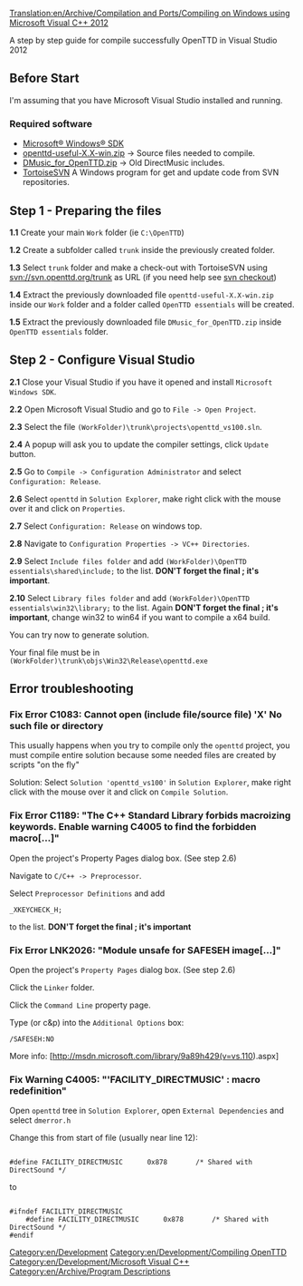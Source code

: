 [[Translation:en/Archive/Compilation and Ports/Compiling on Windows using Microsoft Visual C++ 2012]]


A step by step guide for compile successfully OpenTTD in Visual Studio 2012

== Before Start == 
I'm assuming that you have Microsoft Visual Studio installed and running.
=== Required software ===
*[http://msdn.microsoft.com/en-us/windows/desktop/aa904949 Microsoft® Windows® SDK]
*[http://www.openttd.org/en/download-openttd-useful openttd-useful-X.X-win.zip] -> Source files needed to compile.
*[http://www.tt-forums.net/download/file.php?id=118839 DMusic_for_OpenTTD.zip] -> Old DirectMusic includes.
*[http://tortoisesvn.net/ TortoiseSVN] A Windows program for get and update code from SVN repositories.


{{en/Note|This guide has been tested on Windows 8 64 bits, it should work on other Windows versions too, if you find any additional errors please let us know in the forum.}}

== Step 1 - Preparing the files == 

'''1.1''' Create your main <code>Work</code> folder (ie <code>C:\OpenTTD</code>)

'''1.2''' Create a subfolder called <code>trunk</code> inside the previously created folder.

'''1.3''' Select <code>trunk</code> folder and make a check-out with TortoiseSVN using svn://svn.openttd.org/trunk as URL (if you need help see [http://tortoisesvn.net/docs/release/TortoiseSVN_en/tsvn-dug-checkout.html svn checkout])

'''1.4''' Extract the previously downloaded file <code>openttd-useful-X.X-win.zip</code> inside our <code>Work</code> folder and a folder called <code>OpenTTD essentials</code> will be created.

'''1.5''' Extract the previously downloaded file <code>DMusic_for_OpenTTD.zip</code> inside <code>OpenTTD essentials</code> folder.

== Step 2 - Configure Visual Studio ==

'''2.1''' Close your Visual Studio if you have it opened and install <code>Microsoft Windows SDK</code>.

'''2.2''' Open Microsoft Visual Studio and go to <code>File -> Open Project</code>.

'''2.3''' Select the file <code>(WorkFolder)\trunk\projects\openttd_vs100.sln</code>.

'''2.4''' A popup will ask you to update the compiler settings, click <code>Update</code> button.

'''2.5''' Go to <code>Compile -> Configuration Administrator</code> and select <code>Configuration: Release</code>.

'''2.6''' Select <code>openttd</code> in <code>Solution Explorer</code>, make right click with the mouse over it and click on <code>Properties</code>.

'''2.7''' Select <code>Configuration: Release</code> on windows top.


{{en/Note|You can leave both settings as default in <code>Debug</code> if you want but you will need to repeat this steps when you change it later to Release.}}


'''2.8''' Navigate to <code>Configuration Properties -> VC++ Directories</code>.

'''2.9''' Select <code>Include files folder</code> and add <code>(WorkFolder)\OpenTTD essentials\shared\include;</code> to the list. 
'''DON'T forget the final ; it's important'''.

'''2.10''' Select <code>Library files folder</code> and add <code>(WorkFolder)\OpenTTD essentials\win32\library;</code> to the list. Again 
'''DON'T forget the final ; it's important''', change win32 to win64 if you want to compile a x64 build.


You can try now to generate solution.

Your final file must be in <code>(WorkFolder)\trunk\objs\Win32\Release\openttd.exe</code>

== Error troubleshooting== 



=== Fix Error C1083: Cannot open (include file/source file) 'X' No such file or directory === 

This usually happens when you try to compile only the <code>openttd</code> project, you must compile entire solution because some needed files are created by scripts "on the fly"

Solution: Select <code>Solution 'openttd_vs100'</code> in <code>Solution Explorer</code>, make right click with the mouse over it and click on <code>Compile Solution</code>.

=== Fix Error C1189: "The C++ Standard Library forbids macroizing keywords. Enable warning C4005 to find the forbidden macro[...]"=== 

Open the project's Property Pages dialog box. (See step 2.6)

Navigate to <code>C/C++ -> Preprocessor</code>.

Select <code>Preprocessor Definitions</code> and add

<pre>_XKEYCHECK_H;</pre>

to the list.
'''DON'T forget the final ; it's important'''

=== Fix Error LNK2026: "Module unsafe for SAFESEH image[...]" === 

Open the project's <code>Property Pages</code> dialog box. (See step 2.6)

Click the <code>Linker</code> folder.

Click the <code>Command Line</code> property page.

Type (or c&p) into the <code>Additional Options</code> box:

<pre>/SAFESEH:NO</pre>

More info: [http://msdn.microsoft.com/library/9a89h429(v=vs.110).aspx]

=== Fix Warning C4005: "'FACILITY_DIRECTMUSIC' : macro redefinition" === 

Open <code>openttd</code> tree in <code>Solution Explorer</code>, open <code>External Dependencies</code> and select <code>dmerror.h</code>

Change this from start of file (usually near line 12):

<pre>

#define FACILITY_DIRECTMUSIC      0x878       /* Shared with DirectSound */

</pre>

to

<pre>

#ifndef FACILITY_DIRECTMUSIC
	#define FACILITY_DIRECTMUSIC      0x878       /* Shared with DirectSound */
#endif

</pre>

[[Category:en/Development]]
[[Category:en/Development/Compiling OpenTTD]]
[[Category:en/Development/Microsoft Visual C++]]
[[Category:en/Archive/Program Descriptions]]